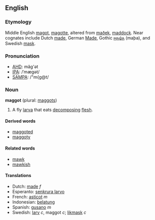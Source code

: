 ==English==
===Etymology===
Middle English [[magot]], [[magotte]], altered from [[maðek]], [[maddock]].  Near cognates include Dutch [[made]], German [[Made]], Gothic [[𐌼𐌰𐌸𐌰]] (maþa), and Swedish [[mask]].

===Pronunciation===
*[[w:AHD|AHD]]: măg'ət
*[[w:IPA|IPA]]: /ˈmægət/
*[[w:SAMPA|SAMPA]]: /"m{g@t/

===Noun===
'''maggot''' (plural: [[maggots]])

# A fly [[larva]] that eats [[decompose|decomposing]] [[flesh]].

====Derived words====
*[[maggoted]]
*[[maggoty]]

====Related words====
*[[mawk]]
*[[mawkish]]

====Translations====
*Dutch: [[made]] ''f''
*Esperanto: [[senkrura larvo]]
*French: [[asticot]] ''m''
*Indonesian: [[belatung]]
*Spanish: [[gusano]] ''m''
*Swedish: [[larv]] ''c'', maggot ''c''; [[likmask]] ''c''